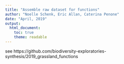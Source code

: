 ```yaml
---
title: "Assemble raw dataset for functions"
author: "Noelle Schenk, Eric Allan, Caterina Penone"
date: "April, 2019"
output:
  html_document:
    toc: true
    theme: readable
---
```

see https://github.com/biodiversity-exploratories-synthesis/2019_grassland_functions